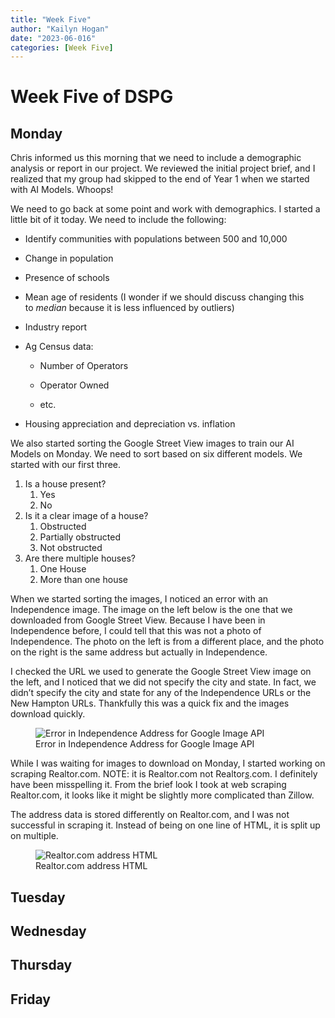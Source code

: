 ```yaml
---
title: "Week Five"
author: "Kailyn Hogan"
date: "2023-06-016"
categories: [Week Five]
---
```


# Week Five of DSPG

## Monday

Chris informed us this morning that we need to include a demographic analysis or report in our project. We reviewed the initial project brief, and I realized that my group had skipped to the end of Year 1 when we started with AI Models. Whoops!

We need to go back at some point and work with demographics. I started a little bit of it today. We need to include the following:

-   Identify communities with populations between 500 and 10,000

-   Change in population

-   Presence of schools

-   Mean age of residents (I wonder if we should discuss changing this to *median* because it is less influenced by outliers)

-   Industry report

-   Ag Census data:

    -   Number of Operators

    -   Operator Owned

    -   etc.

-   Housing appreciation and depreciation vs. inflation

We also started sorting the Google Street View images to train our AI Models on Monday. We need to sort based on six different models. We started with our first three.

1.  Is a house present?
    1.  Yes
    2.  No
2.  Is it a clear image of a house?
    1.  Obstructed
    2.  Partially obstructed
    3.  Not obstructed
3.  Are there multiple houses?
    1.  One House
    2.  More than one house

When we started sorting the images, I noticed an error with an Independence image. The image on the left below is the one that we downloaded from Google Street View. Because I have been in Independence before, I could tell that this was not a photo of Independence. The photo on the left is from a different place, and the photo on the right is the same address but actually in Independence.

I checked the URL we used to generate the Google Street View image on the left, and I noticed that we did not specify the city and state. In fact, we didn't specify the city and state for any of the Independence URLs or the New Hampton URLs. Thankfully this was a quick fix and the images download quickly.

![Error in Independence Address for Google Image API](images/Independence_google_image_error.png){fig-align="center"}

While I was waiting for images to download on Monday, I started working on scraping Realtor.com. NOTE: it is Realtor.com not Realtor[*s*]{.underline}.com. I definitely have been misspelling it. From the brief look I took at web scraping Realtor.com, it looks like it might be slightly more complicated than Zillow.

The address data is stored differently on Realtor.com, and I was not successful in scraping it. Instead of being on one line of HTML, it is split up on multiple.

![Realtor.com address HTML](images/Realtor.com_address_html.png){fig-align="center"}

## Tuesday

## Wednesday 

## Thursday

## Friday
